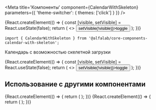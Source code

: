 



<Meta
    title='Компоненты'
    component={CalendarWithSkeleton}
    parameters={{ 'theme-switcher': { themes: ['click'] } }}
/>


<!-- Canvas -->

<Story name='CalendarWithSkeleton'>
    {React.createElement(() => {
        const [visible, setVisible] = React.useState(false);
        return (
            <>
                <CalendarWithSkeleton calendarVisible={ visible }/>
                <Button size="xs" onClick={() => setVisible(!visible)}>toggle</Button>
            </>
        );
    })}
</Story>


<!-- Docs -->

<ComponentHeader
    name='CalendarWithSkeleton'
    version={version}
    package='@alfalab/core-components-calendar-with-skeleton'
    stage={1}
    design='https://www.figma.com/file/uGndMZufgvqxaNQTaNTEjG/B2B-Web-Components?node-id=3911%3A22929'
/>

```tsx
import { CalendarWithSkeleton } from '@alfalab/core-components-calendar-with-skeleton';
```

Календарь с возможностью скелетной загрузки

<Preview>
    {React.createElement(() => {
        const [visible, setVisible] = React.useState(false);
        return (
            <>
                <CalendarWithSkeleton calendarVisible={ visible }/>
                <Button size="xs" onClick={() => setVisible(!visible)}>toggle</Button>
            </>
        );
    })}
</Preview>

<Props of={CalendarWithSkeleton} />

## Использование с другими компонентами

<Preview>
    {React.createElement(() => {
        return (
            <CalendarInput
                Calendar={CalendarWithSkeleton}
                calendarProps={{ calendarVisible: false }}
            />
        );
    })}
</Preview>

<Preview>
    {React.createElement(() => {
        return (
            <CalendarRange
                inputFromProps={{
                    Calendar: CalendarWithSkeleton,
                    disabled: true,
                    calendarProps: {calendarVisible: false }
                }}
            />
        );
    })}
</Preview>
